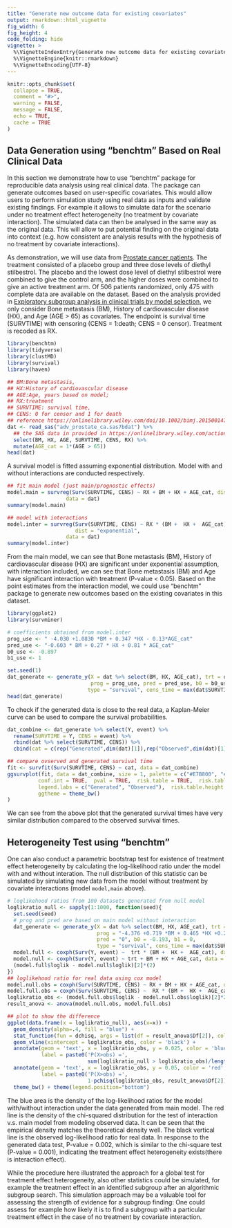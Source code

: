 ```yaml
---
title: "Generate new outcome data for existing covariates"
output: rmarkdown::html_vignette
fig_width: 6 
fig_height: 4 
code_folding: hide
vignette: >
  %\VignetteIndexEntry{Generate new outcome data for existing covariates}
  %\VignetteEngine{knitr::rmarkdown}
  %\VignetteEncoding{UTF-8}
---
```


```r
knitr::opts_chunk$set(
  collapse = TRUE,
  comment = "#>",
  warning = FALSE,
  message = FALSE,
  echo = TRUE,
  cache = TRUE
)
```

## Data Generation using "benchtm" Based on Real Clinical Data
In this section we demonstrate how to use "benchtm" package for reproducible data analysis using real clinical data. The package can generate outcomes based on user-specific covariates. This would allow users to perform simulation study using real data as inputs and validate existing findings. For example it allows to simulate data for the scenario under no treatment effect heterogeneity (no treatment by covariate interaction). The simulated data can then be analysed in the same way as the original data. This will allow to put potential finding on the original data into context (e.g. how consistent are analysis results with the hypothesis of no treatment by covariate interactions).

As demonstration, we will use data from [Prostate cancer patients](http://portal.uni-freiburg.de/imbi/Royston-Sauerbrei-book). The treatment consisted of a placebo group and three dose levels of diethyl stilbestrol. The placebo and the lowest dose level of diethyl stilbestrol were combined to give the control arm, and the higher doses were combined to give an active treatment arm. Of 506 patients randomized, only 475 with complete data are available on the dataset. Based on the analysis provided in [Exploratory subgroup analysis in clinical trials by model selection](https://onlinelibrary.wiley.com/doi/epdf/10.1002/bimj.201500147), we only consider Bone metastasis (BM), History of cardiovascular disease (HX), and Age (AGE > 65) as covariates. The endpoint is survival time (SURVTIME) with censoring (CENS = 1:death; CENS = 0 censor). Treatment is recoded as RX.


```r
library(benchtm)
library(tidyverse)
library(clustMD)
library(survival)
library(haven)

## BM:Bone metastasis, 
## HX:History of cardiovascular disease
## AGE:Age, years based on model; 
## RX:treatment
## SURVTIME: survival time, 
## CENS: 0 for censor and 1 for death 
## reference https://onlinelibrary.wiley.com/doi/10.1002/bimj.201500147
dat <- read_sas("adv_prostate_ca.sas7bdat") %>% 
  ## the SAS data in provided in https://onlinelibrary.wiley.com/action/downloadSupplement?doi=10.1002%2Fbimj.201500147&file=bimj1691-sup-0001-CodeData.zip
  select(BM, HX, AGE, SURVTIME, CENS, RX) %>% 
  mutate(AGE_cat = 1*(AGE > 65))
head(dat)
```

A survival model is fitted assuming exponential distribution. Model with and without interactions are conducted respectively. 
```r
## fit main model (just main/prognostic effects)
model.main = survreg(Surv(SURVTIME, CENS) ~ RX + BM + HX + AGE_cat, dist = "exponential",
                   data = dat)
summary(model.main)

## model with interactions
model.inter = survreg(Surv(SURVTIME, CENS) ~ RX * (BM +  HX +  AGE_cat), 
                      dist = "exponential",
                   data = dat)
summary(model.inter)
```

From the main model, we can see that Bone metastasis (BM), History of cardiovascular disease (HX) are significant under exponential assumption, with interaction included, we can see that Bone metastasis (BM) and Age have significant interaction with treatment (P-value < 0.05). Based on the point estimates from the interaction model, we could use "benchtm" package to generate new outcomes based on the existing covariates in this dataset.

```r
library(ggplot2)
library(survminer)

# coefficients obtained from model.inter
prog_use <- " -4.030 +1.0830 *BM + 0.347 *HX - 0.13*AGE_cat"
pred_use <- "-0.603 * BM + 0.27 * HX + 0.81 * AGE_cat"
b0_use <- -0.897
b1_use <- 1

set.seed(1)
dat_generate <- generate_y(X = dat %>% select(BM, HX, AGE_cat), trt = dat$RX, 
                           prog = prog_use, pred = pred_use, b0 = b0_use, b1 = b1_use,
                          type = "survival", cens_time = max(dat$SURVTIME))
head(dat_generate)
```

To check if the generated data is close to the real data, a Kaplan-Meier curve can be used to compare the survival probabilities.
```r
dat_combine <- dat_generate %>% select(Y, event) %>% 
  rename(SURVTIME = Y, CENS = event) %>% 
  rbind(dat %>% select(SURVTIME, CENS)) %>% 
  cbind(cat = c(rep("Generated",dim(dat)[1]),rep("Observed",dim(dat)[1])))

## compare ovserved and generated survival time 
fit <- survfit(Surv(SURVTIME, CENS) ~ cat, data = dat_combine)
ggsurvplot(fit, data = dat_combine, size = 1, palette = c("#E7B800", "#2E9FDF"), 
          conf.int = TRUE,  pval = TRUE,  risk.table = TRUE,  risk.table.col = "strata",
          legend.labs = c("Generated", "Observed"),  risk.table.height = 0.25,  
          ggtheme = theme_bw() 
)


```

We can see from the above plot that the generated survival times have very similar distribution compared to the observed survival times. 

## Heterogeneity Test using "benchtm"
One can also conduct a parametric bootstrap test for existence of treatment effect heterogeneity by calculating the log-likelihood ratio under the model with and without interation. The null distribution of this statistic can be simulated by simulating new data from the model without treatment by covariate interactions (model `model,main` above). 

```r
# loglikehood ratios from 100 datasets generated from null model
loglikratio_null <- sapply(1:1000, function(seed){
  set.seed(seed)
  # prog and pred are based on main model without interaction
  dat_generate <- generate_y(X = dat %>% select(BM, HX, AGE_cat), trt = dat$RX, 
                             prog = "-4.376 +0.719 *BM + 0.465 *HX +0.269*AGE_cat", 
                             pred = "0", b0 = -0.193, b1 = 0,
                             type = "survival", cens_time = max(dat$SURVTIME))
  model.full <- coxph(Surv(Y, event) ~  trt * (BM +  HX +  AGE_cat), data = dat_generate)
  model.null <- coxph(Surv(Y, event) ~ trt + BM + HX + AGE_cat, data = dat_generate)
  (model.full$loglik - model.null$loglik)[2]*(2)
})
## loglikehood ratio for real data using cox model
model.null.obs = coxph(Surv(SURVTIME, CENS) ~ RX + BM + HX + AGE_cat, data = dat)
model.full.obs = coxph(Surv(SURVTIME, CENS) ~  RX * (BM +  HX +  AGE_cat), data = dat)
loglikratio_obs <- (model.full.obs$loglik - model.null.obs$loglik)[2]*2
result_anova <- anova(model.null.obs, model.full.obs)
```

```r
## plot to show the difference 
ggplot(data.frame(x = loglikratio_null), aes(x=x)) +
  geom_density(alpha=.4, fill = "blue") +
  stat_function(fun = dchisq, args = list(df = result_anova$Df[2]), color = "red") + 
  geom_vline(xintercept = loglikratio_obs, color = 'black') +
  annotate(geom = 'text', x = loglikratio_obs, y = 0.025, color = 'blue',
           label = paste0('P(X>obs) =',
                          sum(loglikratio_null > loglikratio_obs)/length(loglikratio_null)), hjust = -0.1) +
  annotate(geom = 'text', x = loglikratio_obs, y = 0.05, color = 'red',
           label = paste0('P(X>obs) =',
                          1-pchisq(loglikratio_obs, result_anova$Df[2])), hjust = -0.1) +
  theme_bw() + theme(legend.position="bottom")

```


The blue area is the density of the log-likelihood ratios for the model with/without interaction under the data generated from main model. The red line is the density of the chi-squared distribution for the test of interaction v.s. main model from modeling observed data. It can be seen that the empirical density matches the theoretical density well. The black vertical line is the observed log-likelihood ratio for real data. In response to the generated data test, P-value = 0.002, which is similar to the chi-square test (P-value = 0.001), indicating the treatment effect heterogeneity exists(there is interaction effect). 

While the procedure here illustrated the approach for a global test for treatment effect heterogeneity, also other statistics could be simulated, for example the treatment effect in an identified subgroup after an algorithmic subgroup search. This simulation approach may be a valuable tool for assessing the strength of evidence for a subgroup finding: One could assess for example how likely it is to find a subgroup with a particular treatment effect in the case of no treatment by covariate interaction.
